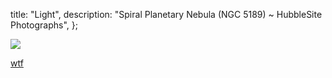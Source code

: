   title: "Light",
  description: "Spiral Planetary Nebula (NGC 5189) ~ HubbleSite Photographs",
};

<img
  data-source="Spiral Planetary Nebula (NGC 5189) ~ HubbleSite Photographs"
  data-link="http://hubblesite.org/newscenter/archive/releases/2012/49/"
  src="/image/NGC-5189.sm.jpg"
  className="flush"
/>

<a href="/read/wtf" className="next">
  wtf
</a>
